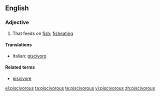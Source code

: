 ==English==

===Adjective===
{{en-adj}}

# {{especially|of birds}} That feeds on [[fish]]; [[fisheating]]

====Translations====
{{top}}
*Italian: [[piscivoro]]
{{mid}}

{{bottom}}

====Related terms====
*[[piscivore]]

[[el:piscivorous]]
[[ta:piscivorous]]
[[te:piscivorous]]
[[vi:piscivorous]]
[[zh:piscivorous]]